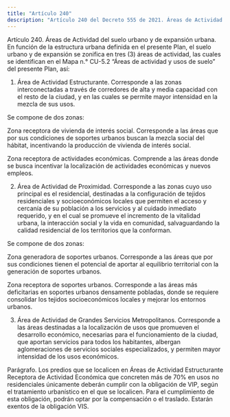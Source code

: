 ```yaml
---
title: "Artículo 240"
description: "Artículo 240 del Decreto 555 de 2021. Áreas de Actividad del suelo urbano y de expansión urbana."
---
```


Artículo 240. Áreas de Actividad del suelo urbano y de expansión urbana. En función de la estructura urbana definida en el presente Plan, el suelo urbano y de expansión se zonifica en tres (3) áreas de actividad, las cuales se identifican en el Mapa n.° CU-5.2 “Áreas de actividad y usos de suelo” del presente Plan, así:
 
1. Área de Actividad Estructurante. Corresponde a las zonas interconectadas a través de corredores de alta y media capacidad con el resto de la ciudad, y en las cuales se permite mayor intensidad en la mezcla de sus usos.
 
Se compone de dos zonas:
 
Zona receptora de vivienda de interés social. Corresponde a las áreas que por sus condiciones de soportes urbanos buscan la mezcla social del hábitat, incentivando la producción de vivienda de interés social.
 
Zona receptora de actividades económicas. Comprende a las áreas donde se busca incentivar la localización de actividades económicas y nuevos empleos.
 
2. Área de Actividad de Proximidad. Corresponde a las zonas cuyo uso principal es el residencial, destinadas a la configuración de tejidos residenciales y socioeconómicos locales que permiten el acceso y cercanía de su población a los servicios y al cuidado inmediato requerido, y en el cual se promueve el incremento de la vitalidad urbana, la interacción social y la vida en comunidad, salvaguardando la calidad residencial de los territorios que la conforman.
 
Se compone de dos zonas:
 
Zona generadora de soportes urbanos. Corresponde a las áreas que por sus condiciones tienen el potencial de aportar al equilibrio territorial con la generación de soportes urbanos.
 
Zona receptora de soportes urbanos. Corresponde a las áreas más deficitarias en soportes urbanos densamente pobladas, donde se requiere consolidar los tejidos socioeconómicos locales y mejorar los entornos urbanos.
 
3. Área de Actividad de Grandes Servicios Metropolitanos. Corresponde a las áreas destinadas a la localización de usos que promueven el desarrollo económico, necesarias para el funcionamiento de la ciudad, que aportan servicios para todos los habitantes, albergan aglomeraciones de servicios sociales especializados, y permiten mayor intensidad de los usos económicos.
 
Parágrafo. Los predios que se localicen en Áreas de Actividad Estructurante Receptora de Actividad Económica que concreten más de 70% en usos no residenciales únicamente deberán cumplir con la obligación de VIP, según el tratamiento urbanístico en el que se localicen. Para el cumplimiento de esta obligación, podrán optar por la compensación o el traslado. Estarán exentos de la obligación VIS.